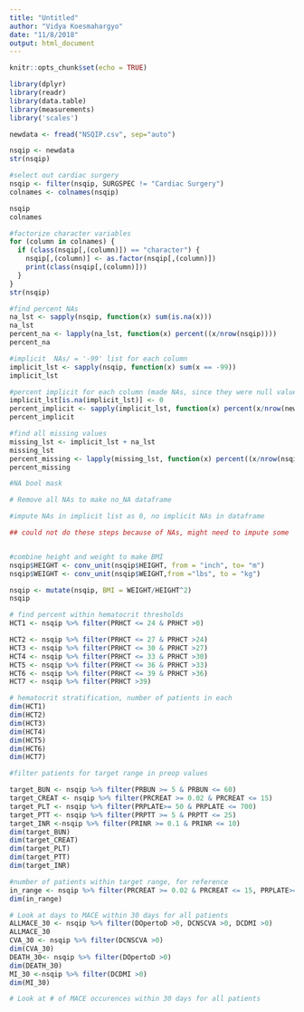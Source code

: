 ```yaml
---
title: "Untitled"
author: "Vidya Koesmahargyo"
date: "11/8/2018"
output: html_document
---
```


```r
knitr::opts_chunk$set(echo = TRUE)
```

```r
library(dplyr)
library(readr)
library(data.table)
library(measurements)
library('scales')
```

```r
newdata <- fread("NSQIP.csv", sep="auto")

```

```r
nsqip <- newdata
str(nsqip)
```


```r
#select out cardiac surgery
nsqip <- filter(nsqip, SURGSPEC != "Cardiac Surgery")
colnames <- colnames(nsqip)

```


```r
nsqip
colnames
```

```r
#factorize character variables
for (column in colnames) {
  if (class(nsqip[,(column)]) == "character") {
    nsqip[,(column)] <- as.factor(nsqip[,(column)])
    print(class(nsqip[,(column)]))
  }
}
str(nsqip)
```

```r
#find percent NAs
na_lst <- sapply(nsqip, function(x) sum(is.na(x)))
na_lst
percent_na <- lapply(na_lst, function(x) percent((x/nrow(nsqip))))
percent_na

```

```r
#implicit  NAs/ = '-99' list for each column
implicit_lst <- sapply(nsqip, function(x) sum(x == -99))
implicit_lst

```

```r
#percent implicit for each column (made NAs, since they were null values in the beginning)
implicit_lst[is.na(implicit_lst)] <- 0
percent_implicit <- sapply(implicit_lst, function(x) percent(x/nrow(newdata)))
percent_implicit

#find all missing values
missing_lst <- implicit_lst + na_lst
missing_lst
percent_missing <- lapply(missing_lst, function(x) percent((x/nrow(nsqip))))
percent_missing
```


```r
#NA bool mask

# Remove all NAs to make no_NA dataframe

#impute NAs in implicit list as 0, no implicit NAs in dataframe

## could not do these steps because of NAs, might need to impute some
```

```r

```


```r
#combine height and weight to make BMI
nsqip$HEIGHT <- conv_unit(nsqip$HEIGHT, from = "inch", to= "m")
nsqip$WEIGHT <- conv_unit(nsqip$WEIGHT,from ="lbs", to = "kg")

nsqip <- mutate(nsqip, BMI = WEIGHT/HEIGHT^2)
nsqip
```


```r
# find percent within hematocrit thresholds 
HCT1 <- nsqip %>% filter(PRHCT <= 24 & PRHCT >0)
```

```r
HCT2 <- nsqip %>% filter(PRHCT <= 27 & PRHCT >24)
HCT3 <- nsqip %>% filter(PRHCT <= 30 & PRHCT >27)
HCT4 <- nsqip %>% filter(PRHCT <= 33 & PRHCT >30)
HCT5 <- nsqip %>% filter(PRHCT <= 36 & PRHCT >33)
HCT6 <- nsqip %>% filter(PRHCT <= 39 & PRHCT >36)
HCT7 <- nsqip %>% filter(PRHCT >39)
```

```r
# hematocrit stratification, number of patients in each
dim(HCT1)
dim(HCT2)
dim(HCT3)
dim(HCT4)
dim(HCT5)
dim(HCT6)
dim(HCT7)
```


```r
#filter patients for target range in preop values

target_BUN <- nsqip %>% filter(PRBUN >= 5 & PRBUN <= 60)
target_CREAT <- nsqip %>% filter(PRCREAT >= 0.02 & PRCREAT <= 15)
target_PLT <- nsqip %>% filter(PRPLATE>= 50 & PRPLATE <= 700)
target_PTT <- nsqip %>% filter(PRPTT >= 5 & PRPTT <= 25)
target_INR <-nsqip %>% filter(PRINR >= 0.1 & PRINR <= 10)
dim(target_BUN)
dim(target_CREAT)
dim(target_PLT)
dim(target_PTT)
dim(target_INR)


```

```r
#number of patients within target range, for reference
in_range <- nsqip %>% filter(PRCREAT >= 0.02 & PRCREAT <= 15, PRPLATE>= 50 & PRPLATE <= 700,PRPTT >= 5 & PRPTT <= 25,PRINR >= 0.1 & PRINR <= 10)
dim(in_range)
```

```r
# Look at days to MACE within 30 days for all patients
ALLMACE_30 <- nsqip %>% filter(DOpertoD >0, DCNSCVA >0, DCDMI >0)
ALLMACE_30
CVA_30 <- nsqip %>% filter(DCNSCVA >0)
dim(CVA_30)
DEATH_30<- nsqip %>% filter(DOpertoD >0)
dim(DEATH_30)
MI_30 <-nsqip %>% filter(DCDMI >0)
dim(MI_30)

# Look at # of MACE occurences within 30 days for all patients

```

